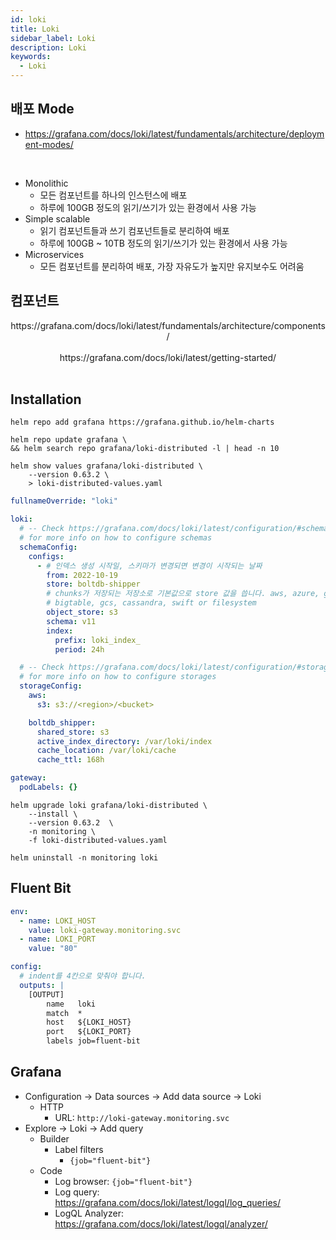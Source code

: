 ```yaml
---
id: loki
title: Loki
sidebar_label: Loki
description: Loki
keywords:
  - Loki
---
```



## 배포 Mode

- https://grafana.com/docs/loki/latest/fundamentals/architecture/deployment-modes/

<br />

- Monolithic
  - 모든 컴포넌트를 하나의 인스턴스에 배포
  - 하루에 100GB 정도의 읽기/쓰기가 있는 환경에서 사용 가능
- Simple scalable
  - 읽기 컴포넌트들과 쓰기 컴포넌트들로 분리하여 배포
  - 하루에 100GB ~ 10TB 정도의 읽기/쓰기가 있는 환경에서 사용 가능
- Microservices
  - 모든 컴포넌트를 분리하여 배포, 가장 자유도가 높지만 유지보수도 어려움

## 컴포넌트

<center>
  <Image
    img={require("@site/static/img/mlops/mlops/monitoring/plg/loki_architecture_components.png")}
    width={750}
  />
</center>
<center>
  https://grafana.com/docs/loki/latest/fundamentals/architecture/components/
</center>
<br />

<center>
  <Image
    img={require("@site/static/img/mlops/mlops/monitoring/plg/simple-scalable-test-environment.png")}
    width={750}
  />
</center>
<center>https://grafana.com/docs/loki/latest/getting-started/</center>
<br />

## Installation

```shell
helm repo add grafana https://grafana.github.io/helm-charts
```

```shell
helm repo update grafana \
&& helm search repo grafana/loki-distributed -l | head -n 10
```

```shell
helm show values grafana/loki-distributed \
    --version 0.63.2 \
    > loki-distributed-values.yaml
```

```yaml title="loki-distributed-values.yaml"
fullnameOverride: "loki"

loki:
  # -- Check https://grafana.com/docs/loki/latest/configuration/#schema_config
  # for more info on how to configure schemas
  schemaConfig:
    configs:
      - # 인덱스 생성 시작일, 스키마가 변경되면 변경이 시작되는 날짜
        from: 2022-10-19
        store: boltdb-shipper
        # chunks가 저장되는 저장소로 기본값으로 store 값을 씁니다. aws, azure, gcp,
        # bigtable, gcs, cassandra, swift or filesystem
        object_store: s3
        schema: v11
        index:
          prefix: loki_index_
          period: 24h

  # -- Check https://grafana.com/docs/loki/latest/configuration/#storage_config
  # for more info on how to configure storages
  storageConfig:
    aws:
      s3: s3://<region>/<bucket>

    boltdb_shipper:
      shared_store: s3
      active_index_directory: /var/loki/index
      cache_location: /var/loki/cache
      cache_ttl: 168h

gateway:
  podLabels: {}
```

```shell
helm upgrade loki grafana/loki-distributed \
    --install \
    --version 0.63.2  \
    -n monitoring \
    -f loki-distributed-values.yaml
```

```shell
helm uninstall -n monitoring loki
```

## Fluent Bit

```yaml title="fluent-bit-values.yaml"
env:
  - name: LOKI_HOST
    value: loki-gateway.monitoring.svc
  - name: LOKI_PORT
    value: "80"

config:
  # indent를 4칸으로 맞춰야 합니다.
  outputs: |
    [OUTPUT]
        name   loki
        match  *
        host   ${LOKI_HOST}
        port   ${LOKI_PORT}
        labels job=fluent-bit
```

## Grafana

- Configuration -\> Data sources -\> Add data source -\> Loki
  - HTTP
    - URL: `http://loki-gateway.monitoring.svc`
- Explore -\> Loki -\> Add query
  - Builder
    - Label filters
      - `{job="fluent-bit"}`
  - Code
    - Log browser: `{job="fluent-bit"}`
    - Log query: https://grafana.com/docs/loki/latest/logql/log_queries/
    - LogQL Analyzer: https://grafana.com/docs/loki/latest/logql/analyzer/
